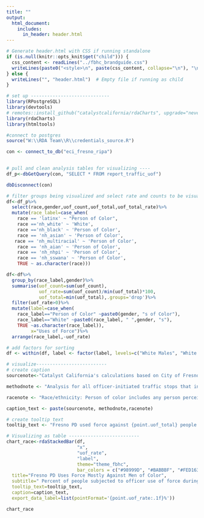 ```yaml
---
title: ""
output:
  html_document:
    includes:
      in_header: header.html
---
```


```r
# Generate header.html with CSS if running standalone
if (is.null(knitr::opts_knit$get("child"))) {
  css_content <- readLines("../fbhc_brandguide.css")
  writeLines(paste0("<style>\n", paste(css_content, collapse="\n"), "\n</style>"), "header.html")
} else {
  writeLines("", "header.html")  # Empty file if running as child
}
```

```r
# set up -----------------------------
library(RPostgreSQL)
library(devtools)
# remotes::install_github("catalystcalifornia/rdaCharts", upgrade="never") 
library(rdaCharts)
library(htmltools) 

#connect to postgres
source("W:\\RDA Team\\R\\credentials_source.R")

con <- connect_to_db("eci_fresno_ripa")

  
# pull and clean analysis tables for visualizing ----
df_p<-dbGetQuery(con, "SELECT * FROM report_traffic_uof")

dbDisconnect(con)

# filter groups being visualized and select rate and counts to be visualized
df<-df_p%>%  
  select(race,gender,uof_count,uof_total,uof_total_rate)%>%
  mutate(race_label=case_when(
    race == 'latinx' ~ "Person of Color", 
    race =='nh_white' ~ 'White',
    race =='nh_black' ~ 'Person of Color',
    race == 'nh_asian' ~ 'Person of Color',
   race == 'nh_multiracial' ~ 'Person of Color',
    race == 'nh_aian' ~ 'Person of Color',
    race == 'nh_nhpi' ~ 'Person of Color',
    race == 'nh_sswana' ~ 'Person of Color', 
    TRUE ~ as.character(race)))

df<-df%>%
  group_by(race_label,gender)%>%
  summarise(uof_count=sum(uof_count),
            uof_rate=sum(uof_count)/min(uof_total)*100,
            uof_total=min(uof_total),.groups='drop')%>%
  filter(uof_rate>0)%>%
  mutate(label=case_when(
    race_label=="Person of Color" ~paste0(gender, "s of Color"),
    race_label=="White" ~paste0(race_label, " ",gender, "s"),
    TRUE ~as.character(race_label)),
         x="Uses of Force")%>%
  arrange(race_label,-uof_rate)

# add factors for sorting
df <- within(df, label <- factor(label, levels=c("White Males", "White Females", "Females of Color", "Males of Color"))) 

# visualize--------------------------
# create caption 
sourcenote<-"Catalyst California's calculations based on City of Fresno's Police Stop Data (2022), catalystcalifornia.org, 2024. "

methodnote <- "Analysis for all officer-initiated traffic stops that included an officer using force against a person in 2022. Genders are based identification by officers. According to the data source, officers reported no uses of force against people perceived as transgender or gender nonconforming."

racenote <- "Race/ethnicity: Person of color includes any person perceived as non-White."

caption_text <- paste(sourcenote, methodnote,racenote)

# create tooltip text
tooltip_text <- "Fresno PD used force against {point.uof_total} people during officer-initiated traffic stops. <b>{point.uof_rate:.1f}%</b> of these people were perceived as <b>{point.label}</b> by officers."
```

```r
# Visualizing as table --------------------------
chart_race<-rdaStackedBar(df,
                          "x",
                          "uof_rate",
                          "label",
                          theme="theme_fbhc",
                          bar_colors = c("#98999D", "#BABBBF", "#FED163", "#FDB913"),
  title="Fresno PD Uses Force Mostly Against Men of Color",
  subtitle=" Percent of people subjected to officer use of force during traffic stops by perceived race",
  tooltip_text=tooltip_text,
  caption=caption_text,
  export_data_label=list(pointFormat='{point.uof_rate:.1f}%'))

```

```r

chart_race

```
<script>
  widg = document.getElementsByClassName('html-widget'); //find widgets
  for (let i = 0; i < widg.length; i++) { //loop through
    document.getElementsByClassName('highchart')[i].style.width = '100%'; //adjust width
    document.getElementsByClassName('highchart')[i].style.height = '100%'; //adjust height
  }
</script>
